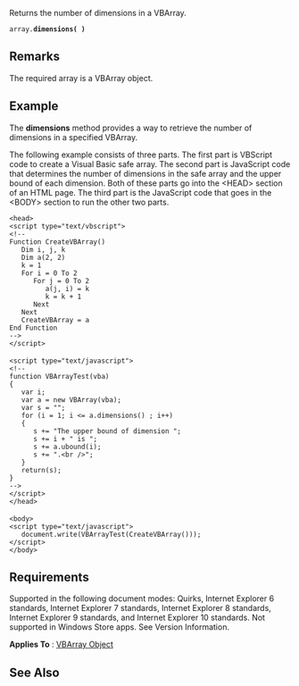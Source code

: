 Returns the number of dimensions in a VBArray.

 array.'''dimensions( )'''

==Remarks==
The required array is a VBArray object.


==Example==
The '''dimensions''' method provides a way to retrieve the number of dimensions in a specified VBArray.

The following example consists of three parts. The first part is VBScript code to create a Visual Basic safe array. The second part is JavaScript code that determines the number of dimensions in the safe array and the upper bound of each dimension. Both of these parts go into the &lt;HEAD&gt; section of an HTML page. The third part is the JavaScript code that goes in the &lt;BODY&gt; section to run the other two parts.

 &lt;head&gt;
 &lt;script type="text/vbscript"&gt;
 &lt;!--
 Function CreateVBArray()
    Dim i, j, k
    Dim a(2, 2)
    k = 1
    For i = 0 To 2
       For j = 0 To 2
          a(j, i) = k
          k = k + 1
       Next
    Next
    CreateVBArray = a
 End Function
 --&gt;
 &lt;/script&gt;
 
 &lt;script type="text/javascript"&gt;
 &lt;!--
 function VBArrayTest(vba)
 {
    var i;
    var a = new VBArray(vba);
    var s = "";
    for (i = 1; i &lt;= a.dimensions() ; i++)
    {
       s += "The upper bound of dimension ";
       s += i + " is ";
       s += a.ubound(i);
       s += ".&lt;br /&gt;";
    }
    return(s);
 }
 --&gt;
 &lt;/script&gt;
 &lt;/head&gt;
 
 &lt;body&gt;
 &lt;script type="text/javascript"&gt;
    document.write(VBArrayTest(CreateVBArray()));
 &lt;/script&gt;
 &lt;/body&gt;

==Requirements==
Supported in the following document modes: Quirks, Internet Explorer 6 standards, Internet Explorer 7 standards, Internet Explorer 8 standards, Internet Explorer 9 standards, and Internet Explorer 10 standards. Not supported in Windows Store apps. See Version Information.

'''Applies To''' : [[Objects/VBArray|VBArray Object]]


==See Also==

              

              

              

              
